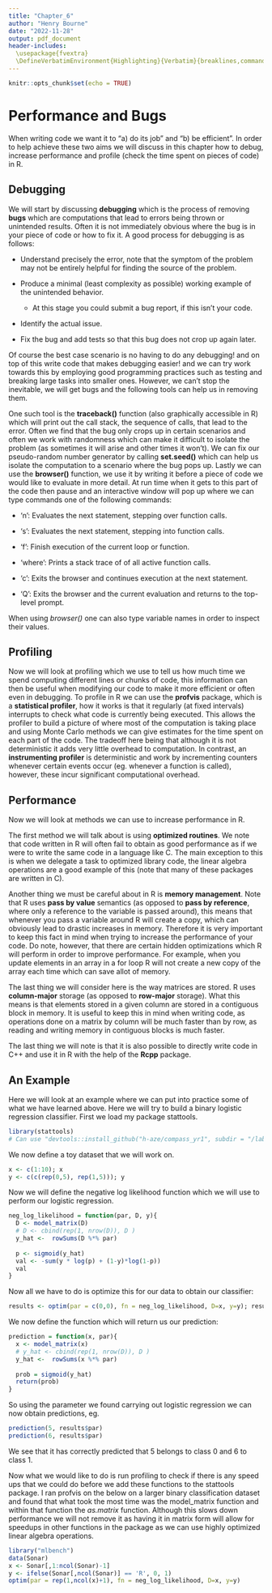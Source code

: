 ```yaml
---
title: "Chapter_6"
author: "Henry Bourne"
date: "2022-11-28"
output: pdf_document
header-includes:
  \usepackage{fvextra}
  \DefineVerbatimEnvironment{Highlighting}{Verbatim}{breaklines,commandchars=\\\{\}}
---
```


```r
knitr::opts_chunk$set(echo = TRUE)
```

# Performance and Bugs
When writing code we want it to "a) do its job" and "b) be efficient". In order to help achieve these two aims we will discuss in this chapter how to debug, increase performance and profile (check the time spent on pieces of code) in R.

## Debugging 
We will start by discussing **debugging** which is the process of removing **bugs** which are computations that lead to errors being thrown or unintended results. Often it is not immediately obvious where the bug is in your piece of code or how to fix it. A good process for debugging is as follows:   

* Understand precisely the error, note that the symptom of the problem may not be entirely helpful for finding the source of the problem.    

* Produce a minimal (least complexity as possible) working example of the unintended behavior.    

  + At this stage you could submit a bug report, if this isn't your code.   
  

* Identify the actual issue.    

* Fix the bug and add tests so that this bug does not crop up again later.    

Of course the best case scenario is no having to do any debugging! and on top of this write code that makes debugging easier! and we can try work towards this by employing good programming practices such as testing and breaking large tasks into smaller ones. However, we can't stop the inevitable, we will get bugs and the following tools can help us in removing them. 

One such tool is the **traceback()** function (also graphically accessible in R) which will print out the call stack, the sequence of calls, that lead to the error. Often we find that the bug only crops up in certain scenarios and often we work with randomness which can make it difficult to isolate the problem (as sometimes it will arise and other times it won't). We can fix our pseudo-random number generator by calling **set.seed()** which can help us isolate the computation to a scenario where the bug pops up. Lastly we can use the **browser()** function, we use it by writing it before a piece of code we would like to evaluate in more detail. At run time when it gets to this part of the code then pause and an interactive window will pop up where we can type commands one of the following commands:    

* 'n': Evaluates the next statement, stepping over function calls.   

* 's': Evaluates the next statement, stepping into function calls.    

* 'f': Finish execution of the current loop or function.   

* 'where': Prints a stack trace of of all active function calls.    

* ‘c’: Exits the browser and continues execution at the next statement.   

* ‘Q’: Exits the browser and the current evaluation and returns to the top-level prompt.

When using *browser()* one can also type variable names in order to inspect their values. 

## Profiling
Now we will look at profiling which we use to tell us how much time we spend computing different lines or chunks of code, this information can then be useful when modifying our code to make it more efficient or often even in debugging. To profile in R we can use the **profvis** package, which is a **statistical profiler**, how it works is that it regularly (at fixed intervals) interrupts to check what code is currently being executed. This allows the profiler to build a picture of where most of the computation is taking place and using Monte Carlo methods we can give estimates for the time spent on each part of the code. The tradeoff here being that although it is not deterministic it adds very little overhead to computation. In contrast, an **instrumenting profiler** is deterministic and work by incrementing counters whenever certain events occur (eg. whenever a function is called), however, these incur significant computational overhead. 

## Performance
Now we will look at methods we can use to increase performance in R. 

The first method we will talk about is using **optimized routines**. We note that code written in R will often fail to obtain as good performance as if we were to write the same code in a language like C. The main exception to this is when we delegate a task to optimized library code, the linear algebra operations are a good example of this (note that many of these packages are written in C).

Another thing we must be careful about in R is **memory management**. Note that R uses **pass by value** semantics (as opposed to **pass by reference**, where only a reference to the variable is passed around), this means that whenever you pass a variable around R will create a copy, which can obviously lead to drastic increases in memory. Therefore it is very important to keep this fact in mind when trying to increase the performance of your code. Do note, however, that there are certain hidden optimizations which R will perform in order to improve performance. For example, when you update elements in an array in a for loop R will not create a new copy of the array each time which can save allot of memory. 

The last thing we will consider here is the way matrices are stored. R uses **column-major** storage (as opposed to **row-major** storage). What this means is that elements stored in a given column are stored in a contiguous block in memory. It is useful to keep this in mind when writing code, as operations done on a matrix by column will be much faster than by row, as reading and writing memory in contiguous blocks is much faster. 

The last thing we will note is that it is also possible to directly write code in C++ and use it in R with the help of the **Rcpp** package.  

## An Example
Here we will look at an example where we can put into practice some of what we have learned above. Here we will try to build a binary logistic regression classifier. First we load my package stattools.
```r
library(stattools)
# Can use "devtools::install_github("h-aze/compass_yr1", subdir = "/labs/stattools")" if not already downloaded
```
We now define a toy dataset that we will work on.
```r
x <- c(1:10); x
y <- c(c(rep(0,5), rep(1,5))); y
```
Now we will define the negative log likelihood function which we will use to perform our logistic regression. 
```r
neg_log_likelihood = function(par, D, y){
  D <- model_matrix(D)
  # D <- cbind(rep(1, nrow(D)), D )
  y_hat <-  rowSums(D %*% par) 
  
  p <- sigmoid(y_hat)
  val <- -sum(y * log(p) + (1-y)*log(1-p)) 
  val
}
```
Now all we have to do is optimize this for our data to obtain our classifier:
```r
results <- optim(par = c(0,0), fn = neg_log_likelihood, D=x, y=y); results
```
We now define the function which will return us our prediction:
```r
prediction = function(x, par){
  x <- model_matrix(x)
  # y_hat <- cbind(rep(1, nrow(D)), D )
  y_hat <-  rowSums(x %*% par) 
  
  prob = sigmoid(y_hat)
  return(prob)
}
```
So using the parameter we found carrying out logistic regression we can now obtain predictions, eg.
```r
prediction(5, results$par)
prediction(6, results$par)
```
We see that it has correctly predicted that 5 belongs to class 0 and 6 to class 1. 

Now what we would like to do is run profiling to check if there is any speed ups that we could do before we add these functions to the stattools package. I ran profvis on the below on a larger binary classification dataset and found that what took the most time was the model_matrix function and within that function the *as.matrix* function. Although this slows down performance we will not remove it as having it in matrix form will allow for speedups in other functions in the package as we can use highly optimized linear algebra operations.
```r
library("mlbench")
data(Sonar)
x <- Sonar[,1:ncol(Sonar)-1]
y <- ifelse(Sonar[,ncol(Sonar)] == 'R', 0, 1)
optim(par = rep(1,ncol(x)+1), fn = neg_log_likelihood, D=x, y=y)
```















